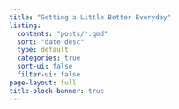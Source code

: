 ```yaml
---
title: "Getting a Little Better Everyday"
listing:
  contents: "posts/*.qmd" 
  sort: "date desc"
  type: default
  categories: true
  sort-ui: false
  filter-ui: false
page-layout: full
title-block-banner: true
---
```



